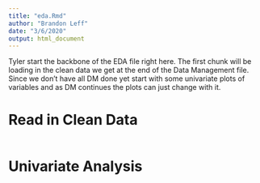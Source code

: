 ```yaml
---
title: "eda.Rmd"
author: "Brandon Leff"
date: "3/6/2020"
output: html_document
---
```


Tyler start the backbone of the EDA file right here. The first chunk will be loading in the clean data we get at the end of the Data Management file. Since we don't have all DM done yet start with some univariate plots of variables and as DM continues the plots can just change with it.

# Read in Clean Data

```r

```

# Univariate Analysis

```r

```

